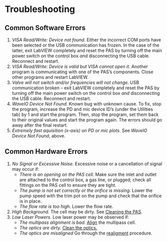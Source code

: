 # Troubleshooting

## Common Software Errors
1. *VISA Read/Write: Device not found.*  Either the incorrect COM ports have been selected or the USB communication has frozen.  In the case of the latter, exit LabVIEW completely and reset the PAS by turning off the main power switch on the control box *and* disconnecting the USB cable.  Reconnect and restart.
1. *VISA Read/Write: Device is valid but VISA cannot open it.*  Another program is communicating with one of the PAS's components.  Close other programs and restart LabVIEW.
1. *Valve will not switch and/or frequencies will not change.*  USB communication broken -- exit LabVIEW completely and reset the PAS by turning off the main power switch on the control box *and* disconnecting the USB cable.  Reconnect and restart.
1. *WaveIO Device Not Found.*  Known bug with unknown cause.  To fix, stop the program, increase the PD and mic device ID's (under the Utilities tab) by 1 and start the program.  Then, stop the program, set them back to their original values and start the program again.  The errors should go away after the final restart.
1. *Extremely fast aquisition (x-axis) on PD or mic plots.*  See *WaveIO Device Not Found*, above.

## Common Hardware Errors
1. *No Signal or Excessive Noise.*  Excessive noise or a cancellation of signal may occur if:
    - *There is an opening on the PAS cell.*  Make sure the inlet and outlet are attached to the control box, a gas line, or plugged; check all fittings on the PAS cell to ensure they are tight.
    - *The pump is not set correctly or the orifice is missing.* Lower the pump speed with the trim pot on the pump and check that the orifice is in place.
    - *The flow rate is too high.*  Lower the flow rate.
1.  *High Background.*  The cell may be dirty.  See [Cleaning the PAS](maintainance.html#cleaning-the-pas).
1.  *Low Laser Powers.*  Low laser power may be observed if:
    - *The multipass alignment is bad.*  [Align](maintainance.html#realignment) the multipass cell.
    - *The optics are dirty.* [Clean the optics.](maintainance.html#cleaning-the-optics)
    - *The optics are misaligned* Go through the [realigment](maintainance.html#realignment) procedure.
